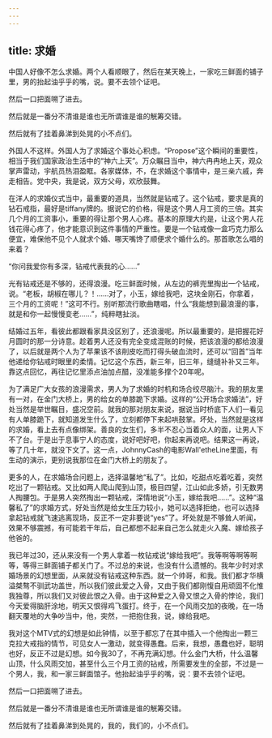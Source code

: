 ```yaml
---
---
---
```

title: 求婚
---




中国人好像不怎么求婚。两个人看顺眼了，然后在某天晚上，一家吃三鲜面的铺子里，男的抬起油乎乎的嘴，说。要不去领个证吧。

然后一口把面嗍了进去。

然后就是一番分不清谁是谁也无所谓谁是谁的觥筹交错。

然后就有了挂着鼻涕到处晃的小不点们。

外国人不这样。外国人为了求婚这个事处心积虑。“Propose”这个瞬间的重要性，相当于我们国家政治生活中的“神六上天”。万众瞩目当中，神六冉冉地上天，观众掌声雷动，宇航员热泪盈眶。各家媒体，不，在求婚这个事情中，是三亲六戚，奔走相告。党中央，我是说，双方父母，欢欣鼓舞。

在洋人的求婚仪式当中，最重要的道具，当然就是钻戒了。这个钻戒，要求是真的钻石戒指，最好是tiffany牌的。据说它的价格，得是这个男人月工资的三倍。其实几个月的工资事小，重要的得让那个男人心疼。基本的原理大约是，让这个男人花钱花得心疼了，他才能意识到这件事情的严重性。要是一个钻戒像一盒巧克力那么便宜，难保他不见个人就求个婚、哪天嘴馋了顺便求个婚什么的。那首歌怎么唱的来着？

“你问我爱你有多深，钻戒代表我的心……”

光有钻戒还是不够的，还得浪漫。吃三鲜面时候，从左边的裤兜里掏出一个钻戒，说。“老板，胡椒在哪儿？！……对了，小玉，嫁给我吧，这块金刚石，你拿着，三个月的工资呢！”这可不行。别听那流行歌曲瞎唱，什么“我能想到最浪漫的事，就是和你一起慢慢变老……”，纯粹瞎扯淡。

结婚过五年，看彼此都跟看家具没区别了，还浪漫呢。所以最重要的，是把握花好月圆时的那一分诗意。趁着男人还没有完全变成混账的时候，把该浪漫的都给浪漫了，以后就是两个人为了苹果该不该削皮吃而打得头破血流时，还可以“回首”当年他递给你钻戒时眼里的柔情。记忆这个东西，新三年，旧三年，缝缝补补又三年。靠这点回忆，再往记忆里添点油加点醋，没准能多撑个20年呢。

为了满足广大女孩的浪漫需求，男人为了求婚的时机和场合绞尽脑汁。我的朋友里有一对，在金门大桥上，男的给女的单膝跪下求婚。这样的“公开场合求婚法”，好处当然是举世瞩目，盛况空前。就我的那对朋友来说，据说当时桥底下人们一看见有人单膝跪下，就知道发生什么了，立刻都停下来起哄鼓掌。坏处，当然就是这样的求婚，看上去有点像绑架。善良的女生们，多半不忍心当着众人的面，让男人下不了台。于是出于息事宁人的态度，说好吧好吧，你起来再说吧。结果这一再说，等了几十年，就没下文了。这一点，JohnnyCash的电影Wall'etheLine里面，有生动的演示，更别说我那位在金门大桥上的朋友了。

更多的人，在求婚场合问题上，选择温馨地“私了”。比如，吃甜点吃着吃着，突然吃出了一颗钻戒。又比如两人爬山爬到山顶，极目四望，江山如此多娇，引无数男人掏腰包。于是男人突然掏出一颗钻戒，深情地说“小玉，嫁给我吧……”。这种“温馨私了”的求婚方式，好处当然是给女生压力较小，她可以选择拒绝，也可以选择拿起钻戒就飞速逃离现场，反正不一定非要说“yes”了。坏处就是不够耸人听闻，效果不够震撼，有可能若干年后，自己都想不起来自己怎么就走火入魔、嫁给孩子他爸的。

我已年过30，还从来没有一个男人拿着一枚钻戒说“嫁给我吧”。我等啊等啊等啊等，等得三鲜面铺子都关门了。不过总的来说，也没有什么遗憾的。我年少时对求婚场景的幻想里面，从来就没有钻戒这种东西。就一个帅哥，和我。我们都才华横溢桀骜不驯武功盖世，所以我们彼此爱之入骨，又由于我们都刚愎自用顽固不化惟我独尊，所以我们又对彼此恨之入骨。由于这种爱之入骨又恨之入骨的悖论，我们今天爱得脑肝涂地，明天又恨得鸡飞蛋打。终于，在一个风雨交加的夜晚，在一场翻天覆地的大争吵当中，他，突然，一把抱住我，说，嫁给我吧。

我对这个MTV式的幻想是如此钟情，以至于都忘了在其中插入一个他掏出一颗三克拉大戒指的情节，可见女人一激动，就变得愚蠢。后来，我想，愚蠢也好，聪明也好，反正不过是幻想。如今我30了，不再充满幻想。什么金门大桥，什么温馨山顶，什么风雨交加，甚至什么三个月工资的钻戒，所需要发生的全部，不过是一个男人，我，和一家三鲜面馆子。他抬起油乎乎的嘴，说：要不去领个证吧。

然后一口把面嗍了进去。

然后就是一番分不清谁是谁也无所谓谁是谁的觥筹交错。

然后就有了挂着鼻涕到处晃的，我的，我们的，小不点们。